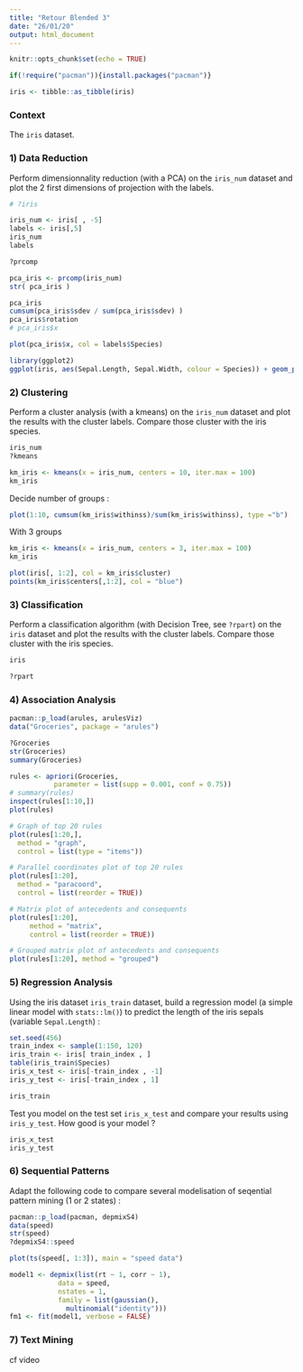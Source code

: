 ```yaml
---
title: "Retour Blended 3"
date: "26/01/20"
output: html_document
---
```


```r
knitr::opts_chunk$set(echo = TRUE)
```


```r
if(!require("pacman")){install.packages("pacman")}
```


```r
iris <- tibble::as_tibble(iris)
```


### Context

The `iris` dataset.


### 1) Data Reduction

Perform dimensionnality reduction (with a PCA) on the `iris_num` dataset and plot the 2 first dimensions of projection with the labels.

```r
# ?iris

iris_num <- iris[ , -5]
labels <- iris[,5]
iris_num
labels

?prcomp
```


```r
pca_iris <- prcomp(iris_num)
str( pca_iris )

pca_iris
cumsum(pca_iris$sdev / sum(pca_iris$sdev) )
pca_iris$rotation
# pca_iris$x

plot(pca_iris$x, col = labels$Species)
```


```r
library(ggplot2)
ggplot(iris, aes(Sepal.Length, Sepal.Width, colour = Species)) + geom_point()

```


### 2) Clustering

Perform a cluster analysis (with a kmeans) on the `iris_num` dataset and plot the results with the cluster labels. Compare those cluster with the iris species.

```r
iris_num
?kmeans

km_iris <- kmeans(x = iris_num, centers = 10, iter.max = 100)
km_iris
```

Decide number of groups :

```r
plot(1:10, cumsum(km_iris$withinss)/sum(km_iris$withinss), type ="b")
```

With 3 groups

```r
km_iris <- kmeans(x = iris_num, centers = 3, iter.max = 100)
km_iris

plot(iris[, 1:2], col = km_iris$cluster)
points(km_iris$centers[,1:2], col = "blue")
```


### 3) Classification

Perform a classification algorithm (with Decision Tree, see `?rpart`) on the `iris` dataset and plot the results with the cluster labels. Compare those cluster with the iris species.

```r
iris

?rpart
```


### 4) Association Analysis

```r
pacman::p_load(arules, arulesViz)
data("Groceries", package = "arules")

?Groceries
str(Groceries)
summary(Groceries)
```

```r
rules <- apriori(Groceries,
           parameter = list(supp = 0.001, conf = 0.75))
# summary(rules)
inspect(rules[1:10,])
plot(rules)
```

```r
# Graph of top 20 rules
plot(rules[1:20,], 
  method = "graph", 
  control = list(type = "items"))
```


```r
# Parallel coordinates plot of top 20 rules
plot(rules[1:20], 
  method = "paracoord", 
  control = list(reorder = TRUE))
```


```r
# Matrix plot of antecedents and consequents
plot(rules[1:20], 
     method = "matrix", 
     control = list(reorder = TRUE))
```


```r
# Grouped matrix plot of antecedents and consequents
plot(rules[1:20], method = "grouped")
```


### 5) Regression Analysis

Using the iris dataset `iris_train` dataset, build a regression model (a simple linear model with `stats::lm()`) to predict the length of the iris sepals (variable `Sepal.Length`) :

```r
set.seed(456)
train_index <- sample(1:150, 120)
iris_train <- iris[ train_index , ]
table(iris_train$Species)
iris_x_test <- iris[-train_index , -1]
iris_y_test <- iris[-train_index , 1]
```

```r
iris_train
```

Test you model on the test set `iris_x_test` and compare your results using `iris_y_test`. How good is your model ?

```r
iris_x_test
iris_y_test
```


### 6) Sequential Patterns

Adapt the following code to compare several modelisation of seqential pattern mining (1 or 2 states) :

```r
pacman::p_load(pacman, depmixS4)
data(speed)
str(speed)
?depmixS4::speed
```


```r
plot(ts(speed[, 1:3]), main = "speed data")
```


```r
model1 <- depmix(list(rt ~ 1, corr ~ 1), 
            data = speed, 
            nstates = 1,
            family = list(gaussian(), 
              multinomial("identity")))
fm1 <- fit(model1, verbose = FALSE)
```


### 7) Text Mining

cf video

